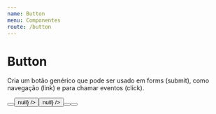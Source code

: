 ```yaml
---
name: Button
menu: Componentes
route: /button
---
```



# Button
Cria um botão genérico que pode ser usado em forms (submit), como navegação (link) e para chamar eventos (click).

<Playground>
	<div style={{ ...containerDocz, display: 'grid', gridTemplateColumns: 'auto auto auto', gridColumnGap: '30px', margin: '0 auto 20px', textAlign: 'center' }}>
		<Button type='submit' cta='Submit' template='regular' />
		<Button type='button' cta='Click' template='destructive' click={() => null} />
		<Button type='link' cta='Link' template='light' navigate={() => null} />
		<Button type='submit' cta='Disabled' submitting={true} template='light' />
		<Button type='submit' cta='Custom' template='light' style={{
			display: 'block',
			WebkitAppearance: 'none',
			WebkitTapHighlightColor: 'rgba(0,0,0,0)',
			MozAppearance: 'none',
			outline: 'none',
			cursor: 'pointer',
			width: '100%',
			padding: '10px 0px',
			border: `2px solid ${primaryColor}`,
			borderRadius: '20px',
			fontFamily: fontTitle,
			fontSize: fontSizeInput,
			color: primaryColor,
			textAlign: 'center',
			background: 'white'
		}} />
	</div>
</Playground>

<Props of={Button} />
